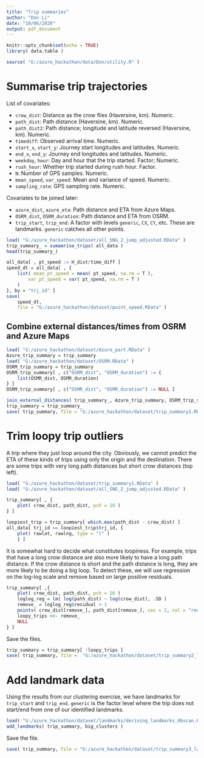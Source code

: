 ```yaml
---
title: "Trip summaries"
author: "Don Li"
date: "10/06/2020"
output: pdf_document
---
```


```r
knitr::opts_chunk$set(echo = TRUE)
library( data.table )
```

```r
source( "G:/azure_hackathon/data/Don/utility.R" )
```

# Summarise trip trajectories

List of covariates:

* `crow_dist`: Distance as the crow flies (Haversine, km). Numeric.
* `path_dist`: Path distance (Haversine, km). Numeric.
* `path_dist2`: Path distance; longitude and latitude reversed (Haversine, km). Numeric.
* `timediff`: Observed arrival time. Numeric.
* `start_x`, `start_y`: Journey start longitudes and latitudes. Numeric.
* `end_x`, `end_y`: Journey end longitudes and latitudes. Numeric.
* `weekday`, `hour`: Day and hour that the trip started. Factor; Numeric.
* `rush_hour`: Whether trip started during rush hour. Factor.
* `N`: Number of GPS samples. Numeric.
* `mean_speed`, `var_speed`: Mean and variance of speed. Numeric.
* `sampling_rate`: GPS sampling rate. Numeric.

Covariates to be joined later:

* `azure_dist`, `azure_eta`: Path distance and ETA from Azure Maps.
* `OSRM_dist`, `OSRM_duration`: Path distance and ETA from OSRM.
* `trip_start`, `trip_end`: A factor with levels `generic`, `CX`, `CY`, etc. These are landmarks. `generic` catches all other points.

```r
load( "G:/azure_hackathon/dataset/all_SNG_2_jump_adjusted.RData" )
trip_summary_ = sumamrise_trips( all_data )
head(trip_summary_)

all_data[ , pt_speed := H_dist/time_diff ]
speed_dt = all_data[ , {
    list( mean_pt_speed = mean( pt_speed, na.rm = T ),
        var_pt_speed = var( pt_speed, na.rm = T )
    )
}, by = "trj_id" ]
save( 
    speed_dt,
    file = "G:/azure_hackathon/dataset/point_speed.RData" )

```

## Combine external distances/times from OSRM and Azure Maps

```r
load( "G:/azure_hackathon/dataset/Azure_part.RData" )
Azure_trip_summary = trip_summary
load( "G:/azure_hackathon/dataset/OSRM.RData" )
OSRM_trip_summary = trip_summary
OSRM_trip_summary[ , c("OSRM_dist", "OSRM_duration") := {
    list(OSMR_dist, OSMR_duration)
} ]
OSRM_trip_summary[ , c("OSMR_dist", "OSMR_duration") := NULL ]

join_external_distances( trip_summary_, Azure_trip_summary, OSRM_trip_summary )
trip_summary = trip_summary_
save( trip_summary, file = "G:/azure_hackathon/dataset/trip_summary1.RData" )

```

# Trim loopy trip outliers

A trip where they just loop around the city. Obviously, we cannot predict the ETA of these kinds of trips using only the origin and the destination. There are some trips with very long path distances but short crow distances (top left).

```r
load( "G:/azure_hackathon/dataset/trip_summary1.RData" )
load( "G:/azure_hackathon/dataset/all_SNG_2_jump_adjusted.RData" )

trip_summary[ , {
    plot( crow_dist, path_dist, pch = 16 )
} ]
```

```r
loopiest_trip = trip_summary[ which.max(path_dist - crow_dist) ]
all_data[ trj_id == loopiest_trip$trj_id, {
    plot( rawlat, rawlng, type = "l" )
    } ]
```

It is somewhat hard to decide what constitutes loopiness. For example, trips that have a long crow distance are also more likely to have a long path distance. If the crow distance is short and the path distance is long, they are more likely to be doing a big loop. To detect these, we will use regression on the log-log scale and remove based on large positive residuals.

```r
trip_summary[ ,{
    plot( crow_dist, path_dist, pch = 16 )
    loglog_reg = lm( log(path_dist) ~ log(crow_dist), .SD )
    remove_ = loglog_reg$residual > 1
    points( crow_dist[remove_], path_dist[remove_], cex = 2, col = "red")
    loopy_trips <<- remove_
    NULL
} ]
```

Save the files.

```r
trip_summary = trip_summary[ !loopy_trips ]
save( trip_summary, file =  "G:/azure_hackathon/dataset/trip_summary2_loopytrim.RData" )
```

# Add landmark data

Using the results from our clustering exercise, we have landmarks for `trip_start` and `trip_end`. `generic` is the factor level where the trip does not start/end from one of our identified landmarks.

```r
load( "G:/azure_hackathon/dataset/landmarks/deriving_landmarks_dbscan.RData" )
add_landmarks( trip_summary, big_clusters )
```

Save the file.

```r
save( trip_summary, file = "G:/azure_hackathon/dataset/trip_summary3_landmarks.RData" )
```




























